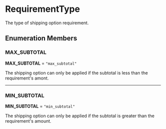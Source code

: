 
# RequirementType

The type of shipping option requirement.

## Enumeration Members

### MAX\_SUBTOTAL

 **MAX\_SUBTOTAL** = `"max_subtotal"`

The shipping option can only be applied if the subtotal is less than the requirement's amont.

___

### MIN\_SUBTOTAL

 **MIN\_SUBTOTAL** = `"min_subtotal"`

The shipping option can only be applied if the subtotal is greater than the requirement's amount.
